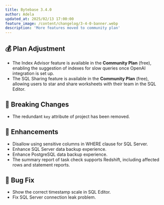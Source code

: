 ```yaml
---
title: Bytebase 3.4.0
author: Adela
updated_at: 2025/02/13 17:00:00
feature_image: /content/changelog/3-4-0-banner.webp
description: 'More features moved to community plan'
---
```



## 💰 Plan Adjustment

- The Index Advisor feature is available in the **Community Plan** (free), enabling the suggestion of indexes for slow queries once OpenAI integration is set up.
- The SQL Sharing feature is available in the **Community Plan** (free), allowing users to star and share worksheets with their team in the SQL Editor.

## 🔔 Breaking Changes

- The redundant `key` attribute of project has been removed.

## 🎄 Enhancements

- Disallow using sensitive columns in WHERE clause for SQL Server.
- Enhance SQL Server data backup experience.
- Enhance PostgreSQL data backup experience.
- The summary report of task check supports Redshift, including affected rows and statement reports.

## 🐞 Bug Fix

- Show the correct timestamp scale in SQL Editor.
- Fix SQL Server connection leak problem.

<InstallUpgrade />
